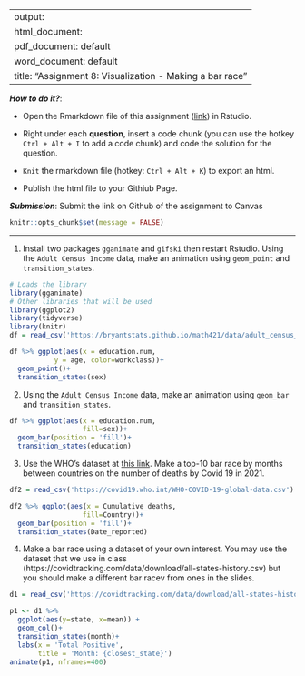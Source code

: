 
---
output: 
  html_document:
  pdf_document: default
  word_document: default
title: "Assignment 8: Visualization - Making a bar race"
---

***How to do it?***: 

- Open the Rmarkdown file of this assignment ([link](assignment8.Rmd)) in Rstudio. 

- Right under each **question**, insert  a code chunk (you can use the hotkey `Ctrl + Alt + I` to add a code chunk) and code the solution for the question. 

- `Knit` the rmarkdown file (hotkey: `Ctrl + Alt + K`) to export an html.  

-  Publish the html file to your Githiub Page. 

***Submission***: Submit the link on Github of the assignment to Canvas

```r
knitr::opts_chunk$set(message = FALSE)
```


-------

1. Install two packages `gganimate` and `gifski` then restart Rstudio. Using the `Adult Census Income` data, make an animation using `geom_point` and `transition_states`.

```r
# Loads the library
library(gganimate)
# Other libraries that will be used
library(ggplot2)
library(tidyverse)
library(knitr)
df = read_csv('https://bryantstats.github.io/math421/data/adult_census_missing.csv')
```

```r
df %>% ggplot(aes(x = education.num,
           y = age, color=workclass))+
  geom_point()+
  transition_states(sex)
```


2. Using the `Adult Census Income` data, make an animation using `geom_bar` and `transition_states`.

```r
df %>% ggplot(aes(x = education.num,
                  fill=sex))+
  geom_bar(position = 'fill')+
  transition_states(education)
```

3. Use the WHO's dataset at [this link](https://covid19.who.int/WHO-COVID-19-global-data.csv). Make a top-10 bar race by months between countries on the number of deaths by Covid 19 in 2021.

```r
df2 = read_csv('https://covid19.who.int/WHO-COVID-19-global-data.csv')
```

```r
df2 %>% ggplot(aes(x = Cumulative_deaths,
                  fill=Country))+
  geom_bar(position = 'fill')+
  transition_states(Date_reported)
```

4. Make a bar race using a dataset of your own interest. You may use the dataset that we use in class (https://covidtracking.com/data/download/all-states-history.csv) but you should make a different bar racev from ones in the slides. 

```r
d1 = read_csv('https://covidtracking.com/data/download/all-states-history.csv')
```

```r
p1 <- d1 %>% 
  ggplot(aes(y=state, x=mean)) + 
  geom_col()+
  transition_states(month)+
  labs(x = 'Total Positive', 
       title = 'Month: {closest_state}')
animate(p1, nframes=400)
```

